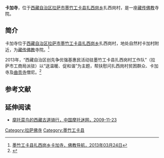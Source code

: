 {{Infobox Tibetan Buddhist monastery
|name =卡加寺
|image =
|image size = 250px
|alt = 
|caption = 
|t=
|w=
|to = 
|ipa={{IPA|}}
|z=
|thdl=
|e=
|tc=卡加寺
|s=卡加寺
|p=
|m=
|k=
|pushpin_map = 
|latd =  | latm =  | lats =  | latNS = 
|longd=  | longm= | longs =| longEW = 
|iso_region = 
|map_caption = 
|mapsize = 
|location_country = 中国
|location = {{CHN}}[[西藏自治区|西藏自治区]][[拉萨市|拉萨市]][[墨竹工卡县|墨竹工卡县]][[扎西岗乡|扎西岗乡]]
|coordinates_display =
|founded_by = 
|date_founded =
|date_renovated =
|sect =
|mather =
|children =
|dedicated_to = 
|tulku =
|head_lama = 
|head_mgh =
|no._of_monks = 
|architecture = 
|festivals =
|footnotes = 
}}

'''卡加寺'''，位于[[西藏自治区|西藏自治区]][[拉萨市|拉萨市]][[墨竹工卡县|墨竹工卡县]][[扎西岗乡_(墨竹工卡县)|扎西岗乡]]扎西岗村，是一座[[藏传佛教|藏传佛教]]寺院。

==简介==
卡加寺位于[[西藏自治区|西藏自治区]][[拉萨市|拉萨市]][[墨竹工卡县|墨竹工卡县]][[扎西岗乡_(墨竹工卡县)|扎西岗乡]]扎西岗村，地处自然村卡加村附近，为[[藏传佛教|藏传佛教]]寺院。<ref>[http://www.fjdh.com/ffzt/fjhy/ahsy2013/03/105423218058.html 墨竹工卡县扎西岗乡卡加寺，佛教导航，2013年03月24日]{{Dead link|date=2018年7月 |bot=InternetArchiveBot |fix-attempted=no }}</ref>

2013年，“西藏自治区创先争优强基惠民活动驻墨竹工卡县扎西岗村工作队”（拉萨市工商局派驻）以“送温暖、促和谐”为主题，帮扶慰问扎西岗村贫困群众、卡加寺及[[曲贡寺|曲贡寺]]僧尼。<ref>{{Cite web |url=http://www.chinatibetnews.com/xizang/2013-04/11/content_1208815.htm |title=驻墨竹工卡县扎西岗村工作队送温暖促和谐，中国西藏新闻网，2013年04月11日 |accessdate=2013年8月17日 |archive-date=2013年8月17日 |archive-url=https://archive.is/20130817141735/http://www.chinatibetnews.com/xizang/2013-04/11/content_1208815.htm |dead-url=no }}</ref>

==参考文献==
{{reflist}}

==延伸阅读==
*[http://motorcycle.sh.cn/t_447883_1.htm 麾托菜鸟的西藏古道骑行，中国摩托迷网，2009-11-23]{{Dead link|date=2019年5月 |bot=InternetArchiveBot |fix-attempted=yes }}

{{拉萨地标}}
[[Category:拉萨佛寺|Category:拉萨佛寺]]
[[Category:墨竹工卡县|Category:墨竹工卡县]]